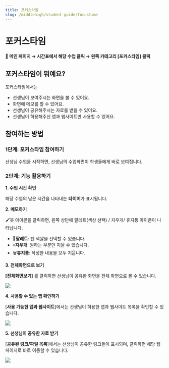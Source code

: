 ```yaml
---
title: 포커스타임
slug: /middlehigh/student-guide/focustime
---
```



# 포커스타임

#### 📍 메인 페이지 → 시간표에서 해당 수업 클릭 → 왼쪽 카테고리 [포커스타임] 클릭

## 포커스타임이 뭐예요?

포커스타임에서는

- 선생님이 보여주시는 화면을 볼 수 있어요.
- 화면에 메모를 할 수 있어요.
- 선생님이 공유해주시는 자료를 받을 수 있어요.
- 선생님이 허용해주신 앱과 웹사이트만 사용할 수 있어요.

## 참여하는 방법

### 1단계: 포커스타임 참여하기

선생님 수업을 시작하면, 선생님의 수업화면이 학생들에게 바로 보여집니다.

### 2단계: 기능 활용하기

**1. 수업 시간 확인**

해당 수업의 남은 시간을 나타내는 **타이머**가 표시됩니다.

**2. 메모하기**

🖌️붓 아이콘을 클릭하면, 왼쪽 상단에 팔레트(색상 선택) / 지우개/ 휴지통 아이콘이 나타납니다.

- 🎨**팔레트**: 펜 색깔을 선택할 수 있습니다.
- ◽️**지우개**: 원하는 부분만 지울 수 있습니다.
- 🗑️**휴지통**: 작성한 내용을 모두 지웁니다.

**3. 전체화면으로 보기**

**[전체화면보기]** 를 클릭하면 선생님이 공유한 화면을 전체 화면으로 볼 수 있습니다.

<Image src="/img/kr/middlehigh/student/09-01.jpg" size="lg" />

**4. 사용할 수 있는 앱 확인하기**

[**사용 가능한 앱과 웹사이트**]에서는 선생님이 허용한 앱과 웹사이트 목록을 확인할 수 있습니다.

<Image src="/img/kr/middlehigh/student/09-02.jpg" size="lg" />

**5. 선생님이 공유한 자료 받기**

[**공유된 링크/파일 목록**]에서는 선생님이 공유한 링크들이 표시되며, 클릭하면 해당 웹페이지로 바로 이동할 수 있습니다.

<Image src="/img/kr/middlehigh/student/09-03.jpg" size="lg" />

